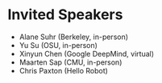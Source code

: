 # Invited Speakers

- Alane Suhr (Berkeley, in-person)
- Yu Su (OSU, in-person)
- Xinyun Chen (Google DeepMind, virtual)
- Maarten Sap (CMU, in-person)
- Chris Paxton (Hello Robot)
